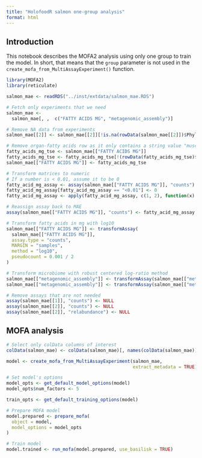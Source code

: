 ```yaml
---
title: "HolofoodR salmon one-group analysis"
format: html
---
```


## Introduction

This notebook describes the MOFA2 analysis using only one group to train the
model. In short, that means that the `group` parameter is not used in the
`create_mofa_from_MultiAssayExperiment()` function.

```r
library(MOFA2)
library(reticulate)

salmon_mae <- readRDS("../inst/extdata/salmon_mae.RDS")

# Fetch only experiments that we need
salmon_mae <-
  salmon_mae[, ,  c("FATTY ACIDS MG", "metagenomic_assembly")]

# Remove NA data from experiments
salmon_mae[[2]] <- salmon_mae[[2]][!is.na(rowData(salmon_mae[[2]])$Phylum), ]

# Remove organ-fatty acids row as it only contains a string value "muscle"
fatty_acids_mg_tse <- salmon_mae[["FATTY ACIDS MG"]]
fatty_acids_mg_tse <- fatty_acids_mg_tse[!(rowData(fatty_acids_mg_tse)$marker.name %in% c("Organ-fatty acids"))]
salmon_mae[["FATTY ACIDS MG"]] <- fatty_acids_mg_tse

# Transform matrices to numeric
# If a number is < 0.01, assume it to be 0
fatty_acid_mg_assay <- assay(salmon_mae[["FATTY ACIDS MG"]], "counts")
fatty_acid_mg_assay[fatty_acid_mg_assay == "<0.01"] <- 0
fatty_acid_mg_assay <- apply(fatty_acid_mg_assay, c(1, 2), function(x) as.numeric(gsub(",", ".", x)))

# Reassign assay back to MAE
assay(salmon_mae[["FATTY ACIDS MG"]], "counts") <- fatty_acid_mg_assay

# Transform fatty acids in mg with log10
salmon_mae[["FATTY ACIDS MG"]] <- transformAssay(
  salmon_mae[["FATTY ACIDS MG"]],
  assay.type = "counts",
  MARGIN = "samples",
  method = "log10",
  pseudocount = 0.001 / 2
)

# Transform microbiome with robust centered log-ratio method
salmon_mae[["metagenomic_assembly"]] <- transformAssay(salmon_mae[["metagenomic_assembly"]], method = "relabundance")
salmon_mae[["metagenomic_assembly"]] <- transformAssay(salmon_mae[["metagenomic_assembly"]], assay.type = "relabundance", method = "rclr")

# Remove assays that are not needed
assay(salmon_mae[[1]], "counts") <- NULL
assay(salmon_mae[[2]], "counts") <- NULL
assay(salmon_mae[[2]], "relabundance") <- NULL
```

## MOFA analysis

```r
# Select only colData columns of interest
colData(salmon_mae) <- colData(salmon_mae)[, names(colData(salmon_mae)) %in% c("animal", "Treatment code")]

model <- create_mofa_from_MultiAssayExperiment(salmon_mae,
                                               extract_metadata = TRUE)
```

```r
# Set model's options
model_opts <- get_default_model_options(model)
model_opts$num_factors <- 5

train_opts <- get_default_training_options(model)

# Prepare MOFA model
model.prepared <- prepare_mofa(
  object = model,
  model_options = model_opts
)

# Train model
model.trained <- run_mofa(model.prepared, use_basilisk = TRUE)
```



